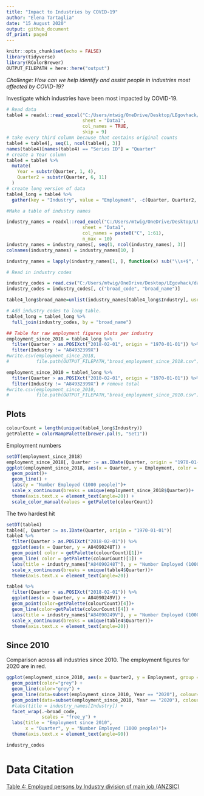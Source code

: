 ```yaml
---
title: "Impact to Industries by COVID-19"
author: "Elena Tartaglia"
date: "15 August 2020"
output: github_document
df_print: paged
---
```


```r
knitr::opts_chunk$set(echo = FALSE)
library(tidyverse)
library(RColorBrewer)
OUTPUT_FILEPATH = here::here("output")
```

*Challenge: How can we help identify and assist people in industries most affected by COVID-19?*

Investigate which industries have been most impacted by COVID-19.

```r
# Read data
table4 = readxl::read_excel("C:/Users/mtwig/OneDrive/Desktop/LEgovhack/data/6291004.xls",
                            sheet = "Data1",
                            col_names = TRUE,
                            skip = 9)
# take every third column because that contains original counts
table4 = table4[, seq(1, ncol(table4), 3)]
names(table4)[names(table4) == "Series ID"] = "Quarter"
# create a Year column
table4 = table4 %>%
  mutate(
    Year = substr(Quarter, 1, 4),
    Quarter2 = substr(Quarter, 6, 11)
  )
# create long version of data
table4_long = table4 %>%
  gather(key = "Industry", value = "Employment", -c(Quarter, Quarter2, Year))
```


```r
#Make a table of industry names 

industry_names = readxl::read_excel("C:/Users/mtwig/OneDrive/Desktop/LEgovhack/data/6291004.xls",
                            sheet = "Data1",
                            col_names = paste0("C", 1:61),
                            n_max = 10)
industry_names = industry_names[, seq(1, ncol(industry_names), 3)]
colnames(industry_names) = industry_names[10, ]

industry_names = lapply(industry_names[1, ], function(x) sub("\\s+$", "", stringr::str_extract(x, "[^;]*")))
```


```r
# Read in industry codes

industry_codes = read.csv("C:/Users/mtwig/OneDrive/Desktop/LEgovhack/data/broad_avg_taxable_income.csv")
industry_codes = industry_codes[, c("broad_code", "broad_name")]
```

```r
table4_long$broad_name=unlist(industry_names[table4_long$Industry], use.names = FALSE)
```


```r
# Add industry codes to long table.
table4_long = table4_long %>%
  full_join(industry_codes, by = "broad_name")
```



```r
## Table for raw employment figures plots per industry
employment_since_2018 = table4_long %>%
  filter(Quarter > as.POSIXct("2018-02-01", origin = "1970-01-01")) %>%
  filter(Industry != "A84932399X")
#write.csv(employment_since_2018,
#          file.path(OUTPUT_FILEPATH,"broad_employment_since_2018.csv"))
```


```r
employment_since_2010 = table4_long %>%
  filter(Quarter > as.POSIXct("2010-02-01", origin = "1970-01-01")) %>%
  filter(Industry != "A84932399X") # remove total
#write.csv(employment_since_2010,
#          file.path(OUTPUT_FILEPATH,"broad_employment_since_2010.csv"))
```


## Plots


```r
colourCount = length(unique(table4_long$Industry))
getPalette = colorRampPalette(brewer.pal(9, "Set1"))
```



Employment numbers


```r
setDT(employment_since_2018)
employment_since_2018[, Quarter := as.IDate(Quarter, origin = "1970-01-01")]
ggplot(employment_since_2018, aes(x = Quarter, y = Employment, color = broad_name)) +
  geom_point()+
  geom_line() +
  labs(y = "Number Employed (1000 people)")+
  scale_x_continuous(breaks = unique(employment_since_2018$Quarter))+
  theme(axis.text.x = element_text(angle=20)) +
  scale_color_manual(values = getPalette(colourCount))
```


The two hardest hit

```r
setDT(table4)
table4[, Quarter := as.IDate(Quarter, origin = "1970-01-01")]
table4 %>%
  filter(Quarter > as.POSIXct("2018-02-01")) %>%
  ggplot(aes(x = Quarter, y = A84090248T)) +
  geom_point( color = getPalette(colourCount)[1])+
  geom_line( color = getPalette(colourCount)[1]) +
  labs(title = industry_names["A84090248T"], y = "Number Employed (1000 people)")+
  scale_x_continuous(breaks = unique(table4$Quarter))+
  theme(axis.text.x = element_text(angle=20)) 
```



```r
table4 %>%
  filter(Quarter > as.POSIXct("2018-02-01")) %>%
  ggplot(aes(x = Quarter, y = A84090249V)) +
  geom_point(color=getPalette(colourCount)[4])+
  geom_line(color=getPalette(colourCount)[4]) +
  labs(title = industry_names["A84090249V"], y = "Number Employed (1000 people)")+
  scale_x_continuous(breaks = unique(table4$Quarter))+
  theme(axis.text.x = element_text(angle=20)) 
```

## Since 2010 {.tabset}

Comparison across all industries since 2010. The employment figures for 2020 are in red.


```r
ggplot(employment_since_2010, aes(x = Quarter2, y = Employment, group = factor(Year))) +
  geom_point(color="grey") +
  geom_line(color="grey") +
  geom_line(data=subset(employment_since_2010, Year == "2020"), colour="red") +
  geom_point(data=subset(employment_since_2010, Year == "2020"), colour="red") +
  #labs(title = industry_names[Industry]) +
  facet_wrap(.~broad_code,
             scales = "free_y") +
  labs(title = "Employment since 2010",
       x = "Quarter", y = "Number Employed (1000 people)")+
  theme(axis.text.x = element_text(angle=90)) 
```

```r
industry_codes
```





# Data Citation

[Table 4: Employed persons by Industry division of main job (ANZSIC) ](https://beta.abs.gov.au/statistics/labour/employment-and-unemployment/labour-force-australia-detailed/latest-release#data-download)
